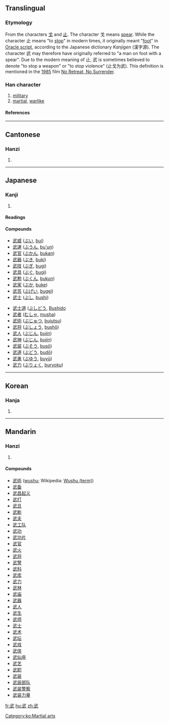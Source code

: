 ==Translingual==

===Etymology===
From the characters [[戈]] and [[止]]. The character 戈 means [[spear]]. While the character 止 means "to [[stop]]" in modern times, it originally meant "[[foot]]" in [[w:Oracle script|Oracle script]], according to the Japanese dictionary ''Kanjigen'' (漢字源). The character 武 may therefore have originally referred to "a man on foot with a spear".  Due to the modern meaning of 止, 武 is sometimes believed to denote "to stop a weapon" or "to stop violence" (止戈为武). This definition is mentioned in the [[w:1985|1985]] film [[w:No Retreat, No Surrender|No Retreat, No Surrender]].

===Han character===
{{Han char|rn=77|rad=止|as=04|sn=8|four=1314<sub>0</sub>|canj=一心卜中一 (MPYLM)}}

# [[military]]
# [[martial]], [[warlike]]

====References====
{{Han ref|kx=0575.090|dkj=16273|dj=0965.080|hdz=21439.050|uh=6B66|ud=27494|bh=AA5A|bd=43610}}

----
==Cantonese==

===Hanzi===
{{yue-hanzi|jyut=|y=mou5}}
# {{defn|Cantonese}}

----
==Japanese==

===Kanji===
{{ja-kanji|grade=5|rs=止04}}
# {{defn|Japanese}}

====Readings====
{{ja-readings|kanon=[[ぶ]] (bu)|goon=[[む]] (mu)|kun=[[たけし]] (takeshi)}}

====Compounds====
{{top2}}
*[[武威]] ([[ぶい]], [[bui]])
*[[武運]] ([[ぶうん]], [[bu'un]])
*[[武官]] ([[ぶかん]], [[bukan]])
*[[武器]] ([[ぶき]], [[buki]])
*[[武技]] ([[ぶぎ]], [[bugi]])
*[[武具]] ([[ぶぐ]], [[bugi]])
*[[武勲]] ([[ぶくん]], [[bukun]])
*[[武家]] ([[ぶか]], [[buke]])
*[[武芸]] ([[ぶげい]], [[bugei]])
*[[武士]] ([[ぶし]], [[bushi]])
{{mid2}}
*[[武士道]] ([[ぶしどう]], [[Bushido]]
*[[武者]] ([[むしゃ]], [[musha]])
*[[武術]] ([[ぶじゅつ]], [[bujutsu]])
*[[武将]] ([[ぶしょう]], [[bushō]])
*[[武人]] ([[ぶじん]], [[bujin]])
*[[武神]] ([[ぶじん]], [[bujin]])
*[[武装]] ([[ぶそう]], [[busō]])
*[[武道]] ([[ぶどう]], [[budō]])
*[[武勇]] ([[ぶゆう]], [[buyū]])
*[[武力]] ([[ぶりょく]], [[buryoku]])
{{bottom}}

----

==Korean==

===Hanja===
{{ko-hanja|hangeul=무|eumhun=|rv=mu|mr=mu|y=mu}}
# {{defn|Korean}}

[[Category:ko:Martial arts]]

----
==Mandarin==

===Hanzi===
{{cmn-hanzi|pin=[[wǔ]] (wu3)|wg=wu<sup>3</sup>}}
# {{defn|Mandarin}}

====Compounds====
*[[武術]] ([[wushu]]; Wikipedia: [[w:Wushu (term)|Wushu (term)]])
*[[武备]]
*[[武昌起义]]
*[[武打]]
*[[武旦]]
*[[武断]]
*[[武夫]]
*[[武工队]]
*[[武功]]
*[[武功片]]
*[[武官]]
*[[武火]]
*[[武将]]
*[[武警]]
*[[武科]]
*[[武库]]
*[[武力]]
*[[武林]]
*[[武庙]]
*[[武器]]
*[[武人]]
*[[武生]]
*[[武师]]
*[[武士]]
*[[武术]]
*[[武坛]]
*[[武戏]]
*[[武侠]]
*[[武仙座]]
*[[武艺]]
*[[武职]]
*[[武装]]
*[[武装部队]]
*[[武装警察]]
*[[武装力量]]

[[fr:武]]
[[hu:武]]
[[zh:武]]